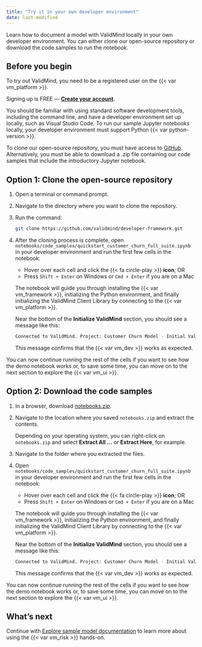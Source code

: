 ```yaml
---
title: "Try it in your own developer environment"
date: last-modified
---
```


Learn how to document a model with ValidMind locally in your own developer environment. You can either clone our open-source repository or download the code samples to run the notebook.

## Before you begin

To try out ValidMind, you need to be a registered user on the {{< var vm_platform >}}.

::: {.callout title="Need an account for ValidMind?"}
Signing up is FREE — **[Create your account]({{< var vm_url >}})**.
:::

You should be familiar with using standard software development tools, including the command line, and have a developer environment set up locally, such as Visual Studio Code. To run our sample Jupyter notebooks locally, your developer environment must support Python {{< var python-version >}}.

To clone our open-source repository, you must have access to [GitHub](https://github.com/). Alternatively, you must be able to download a .zip file containing our code samples that include the introductory Jupyter notebook.

## Option 1: Clone the open-source repository

1. Open a terminal or command prompt.

2. Navigate to the directory where you want to clone the repository.

3. Run the command: 

   ```bash
   git clone https://github.com/validmind/developer-framework.git
   ```

4. After the cloning process is complete, open `notebooks/code_samples/quickstart_customer_churn_full_suite.ipynb` in your developer environment and run the first few cells in the notebook:

   - Hover over each cell and click the {{< fa circle-play >}} **icon**; OR
   - Press `Shift + Enter` on Windows or `Cmd + Enter` if you are on a Mac
   
   The notebook will guide you through installing the {{< var vm_framework >}}, initializing the Python environment, and finally initializing the ValidMind Client Library by connecting to the {{< var vm_platform >}}.
   
   Near the bottom of the **Initialize ValidMind** section, you should see a message like this:
   
   ```bash
   Connected to ValidMind. Project: Customer Churn Model - Initial Validation (xxxxxxxxxxxxxxxxxxxxxxxxx)
   ```
   
   This message confirms that the {{< var vm_dev >}} works as expected. 

You can now continue running the rest of the cells if you want to see how the demo notebook works or, to save some time, you can move on to the next section to explore the {{< var vm_ui >}}. 

## Option 2: Download the code samples 

1. In a browser, download [notebooks.zip](https://docs.validmind.ai/notebooks.zip).

2. Navigate to the location where you saved `notebooks.zip` and extract the contents.

   Depending on your operating system, you can right-click on `notebooks.zip` and select **Extract All ...** or **Extract Here**, for example.

3. Navigate to the folder where you extracted the files.

4. Open `notebooks/code_samples/quickstart_customer_churn_full_suite.ipynb` in your developer environment and run the first few cells in the notebook:

   - Hover over each cell and click the {{< fa circle-play >}} **icon**; OR
   - Press `Shift + Enter` on Windows or `Cmd + Enter` if you are on a Mac
   
   The notebook will guide you through installing the {{< var vm_framework >}}, initializing the Python environment, and finally initializing the ValidMind Client Library by connecting to the {{< var vm_platform >}}.
   
   Near the bottom of the **Initialize ValidMind** section, you should see a message like this:
   
   ```bash
   Connected to ValidMind. Project: Customer Churn Model - Initial Validation (xxxxxxxxxxxxxxxxxxxxxxxxx)
   ```
   
   This message confirms that the {{< var vm_dev >}} works as expected. 

You can now continue running the rest of the cells if you want to see how the demo notebook works or, to save some time, you can move on to the next section to explore the {{< var vm_ui >}}. 

<!---
## Troubleshooting

[Include any common issues or errors that may arise during the task and how to resolve them.]

--->

## What's next

Continue with [Explore sample model documentation](quickstart-explore-sample-model-documentation.qmd) to learn more about using the {{< var vm_risk >}} hands-on.

